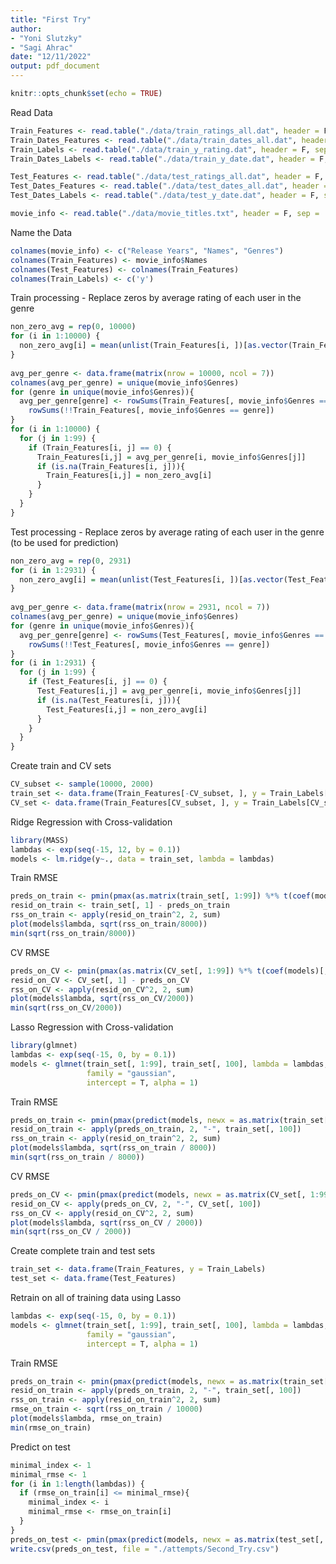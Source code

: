 ---
title: "First Try"
author: 
- "Yoni Slutzky"
- "Sagi Ahrac"
date: "12/11/2022"
output: pdf_document
---

```{r setup, include=FALSE}
knitr::opts_chunk$set(echo = TRUE)
```

Read Data
```{r}
Train_Features <- read.table("./data/train_ratings_all.dat", header = F, sep = "\t")
Train_Dates_Features <- read.table("./data/train_dates_all.dat", header = F, sep = "\t")
Train_Labels <- read.table("./data/train_y_rating.dat", header = F, sep = "\t")
Train_Dates_Labels <- read.table("./data/train_y_date.dat", header = F, sep = "\t")

Test_Features <- read.table("./data/test_ratings_all.dat", header = F, sep = "\t")
Test_Dates_Features <- read.table("./data/test_dates_all.dat", header = F, sep = "\t")
Test_Dates_Labels <- read.table("./data/test_y_date.dat", header = F, sep = "\t")

movie_info <- read.table("./data/movie_titles.txt", header = F, sep = ',')
```

Name the Data
```{r}
colnames(movie_info) <- c("Release Years", "Names", "Genres")
colnames(Train_Features) <- movie_info$Names
colnames(Test_Features) <- colnames(Train_Features)
colnames(Train_Labels) <- c('y')
```

Train processing - Replace zeros by average rating of each user in the genre
```{r}
non_zero_avg = rep(0, 10000)
for (i in 1:10000) {
  non_zero_avg[i] = mean(unlist(Train_Features[i, ])[as.vector(Train_Features[i, ] != 0)])
}
  
avg_per_genre <- data.frame(matrix(nrow = 10000, ncol = 7))
colnames(avg_per_genre) = unique(movie_info$Genres)
for (genre in unique(movie_info$Genres)){
  avg_per_genre[genre] <- rowSums(Train_Features[, movie_info$Genres == genre]) / 
    rowSums(!!Train_Features[, movie_info$Genres == genre])
}
for (i in 1:10000) {
  for (j in 1:99) {
    if (Train_Features[i, j] == 0) {
      Train_Features[i,j] = avg_per_genre[i, movie_info$Genres[j]]
      if (is.na(Train_Features[i, j])){
        Train_Features[i,j] = non_zero_avg[i]
      }
    }
  }
}
```


Test processing - Replace zeros by average rating of each user in the genre (to be used for prediction)
```{r}
non_zero_avg = rep(0, 2931)
for (i in 1:2931) {
  non_zero_avg[i] = mean(unlist(Test_Features[i, ])[as.vector(Test_Features[i, ] != 0)])
}
  
avg_per_genre <- data.frame(matrix(nrow = 2931, ncol = 7))
colnames(avg_per_genre) = unique(movie_info$Genres)
for (genre in unique(movie_info$Genres)){
  avg_per_genre[genre] <- rowSums(Test_Features[, movie_info$Genres == genre]) / 
    rowSums(!!Test_Features[, movie_info$Genres == genre])
}
for (i in 1:2931) {
  for (j in 1:99) {
    if (Test_Features[i, j] == 0) {
      Test_Features[i,j] = avg_per_genre[i, movie_info$Genres[j]]
      if (is.na(Test_Features[i, j])){
        Test_Features[i,j] = non_zero_avg[i]
      }
    }
  }
}
```

Create train and CV sets
```{r}
CV_subset <- sample(10000, 2000)
train_set <- data.frame(Train_Features[-CV_subset, ], y = Train_Labels[-CV_subset, ])
CV_set <- data.frame(Train_Features[CV_subset, ], y = Train_Labels[CV_subset, ])
```

Ridge Regression with Cross-validation
```{r}
library(MASS)
lambdas <- exp(seq(-15, 12, by = 0.1))
models <- lm.ridge(y~., data = train_set, lambda = lambdas)
```

Train RMSE
```{r}
preds_on_train <- pmin(pmax(as.matrix(train_set[, 1:99]) %*% t(coef(models)[, -1]) + rep(1, 8000) %o% coef(models)[, 1], 1), 5)
resid_on_train <- train_set[, 1] - preds_on_train
rss_on_train <- apply(resid_on_train^2, 2, sum)
plot(models$lambda, sqrt(rss_on_train/8000))
min(sqrt(rss_on_train/8000))
```

CV RMSE
```{r}
preds_on_CV <- pmin(pmax(as.matrix(CV_set[, 1:99]) %*% t(coef(models)[, -1]) + rep(1, 2000) %o% coef(models)[, 1], 1), 5)
resid_on_CV <- CV_set[, 1] - preds_on_CV
rss_on_CV <- apply(resid_on_CV^2, 2, sum)
plot(models$lambda, sqrt(rss_on_CV/2000))
min(sqrt(rss_on_CV/2000))
```


Lasso Regression with Cross-validation
```{r}
library(glmnet)
lambdas <- exp(seq(-15, 0, by = 0.1))
models <- glmnet(train_set[, 1:99], train_set[, 100], lambda = lambdas,
                 family = "gaussian",
                 intercept = T, alpha = 1)
```

Train RMSE
```{r}
preds_on_train <- pmin(pmax(predict(models, newx = as.matrix(train_set[, 1:99])), 1), 5)
resid_on_train <- apply(preds_on_train, 2, "-", train_set[, 100])
rss_on_train <- apply(resid_on_train^2, 2, sum)
plot(models$lambda, sqrt(rss_on_train / 8000))
min(sqrt(rss_on_train / 8000))
```

CV RMSE
```{r}
preds_on_CV <- pmin(pmax(predict(models, newx = as.matrix(CV_set[, 1:99])), 1), 5)
resid_on_CV <- apply(preds_on_CV, 2, "-", CV_set[, 100])
rss_on_CV <- apply(resid_on_CV^2, 2, sum)
plot(models$lambda, sqrt(rss_on_CV / 2000))
min(sqrt(rss_on_CV / 2000))
```

Create complete train and test sets
```{r}
train_set <- data.frame(Train_Features, y = Train_Labels)
test_set <- data.frame(Test_Features)
```

Retrain on all of training data using Lasso
```{r}
lambdas <- exp(seq(-15, 0, by = 0.1))
models <- glmnet(train_set[, 1:99], train_set[, 100], lambda = lambdas,
                 family = "gaussian",
                 intercept = T, alpha = 1)
```

Train RMSE
```{r}
preds_on_train <- pmin(pmax(predict(models, newx = as.matrix(train_set[, 1:99])), 1), 5)
resid_on_train <- apply(preds_on_train, 2, "-", train_set[, 100])
rss_on_train <- apply(resid_on_train^2, 2, sum)
rmse_on_train <- sqrt(rss_on_train / 10000)
plot(models$lambda, rmse_on_train)
min(rmse_on_train)
```

Predict on test
```{r}
minimal_index <- 1
minimal_rmse <- 1
for (i in 1:length(lambdas)) {
  if (rmse_on_train[i] <= minimal_rmse){
    minimal_index <- i
    minimal_rmse <- rmse_on_train[i]
  }
}
preds_on_test <- pmin(pmax(predict(models, newx = as.matrix(test_set[, 1:99]))[, i], 1),5)
write.csv(preds_on_test, file = "./attempts/Second_Try.csv")
```






